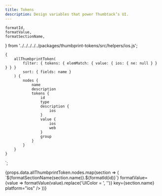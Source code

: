 ```yaml
---
title: Tokens
description: Design variables that power Thumbtack’s UI.
---
```


    formatId,
    formatValue,
    formatSectionName,
} from '../../../../../packages/thumbprint-tokens/src/helpers/ios.js';

    {
        allThumbprintToken(
            filter: { tokens: { elemMatch: { value: { ios: { ne: null } } } } }
            sort: { fields: name }
        ) {
            nodes {
                name
                description
                tokens {
                    id
                    type
                    description {
                        ios
                    }
                    value {
                        ios
                        web
                    }
                    group
                }
            }
        }
    }
`;

<TabNav />

<PackageTable
    version={version}
    packageName="ThumbprintTokens"
    sourceDirectory={homepage}
    platform="ios"
    importStatement="import ThumbprintTokens"
/>

<div>
    {props.data.allThumbprintToken.nodes.map(section => (
        <TokenSection
            section={section}
            formatId={id => `${formatSectionName(section.name)}.${formatId(id)}`}
            formatValue={value => formatValue(value).replace('UIColor = ', '')}
            key={section.name}
            platform="ios"
        />
    ))}
</div>
